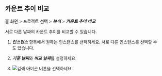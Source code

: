 ## 카운트 추이 비교 

홈 화면 > 프로젝트 선택 > ***분석*** > ***카운트 추이 비교***

<ProdImg img='db-compare-count-trend.png' desc='카운트 추이' />

서로 다른 날짜의 카운트 추이를 비교할 수 있습니다. 

1. ***인스턴스*** 항목에서 원하는 인스턴스를 선택하세요. 서로 다른 인스턴스를 선택할 수도 있습니다.

1. ***기준 날짜***와 ***비교 날짜***를 설정하세요. 

1. ![검색 아이콘](/img/ico-btn-search.png) 버튼을 선택하세요.